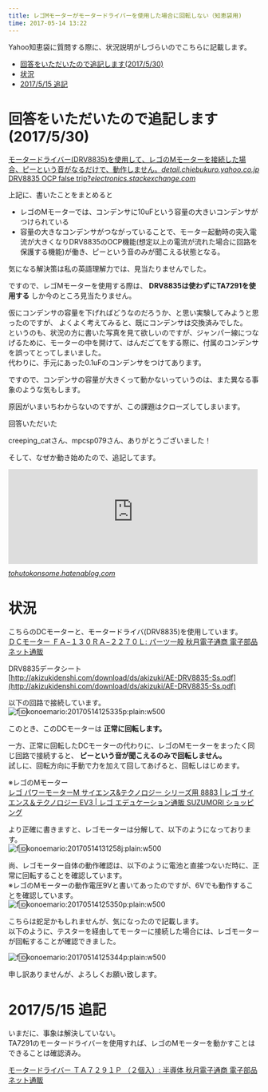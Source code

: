 ```yaml
---
title: レゴMモーターがモータードライバーを使用した場合に回転しない（知恵袋用)
time: 2017-05-14 13:22
---
```


Yahoo知恵袋に質問する際に、状況説明がしづらいのでこちらに記載します。

- [回答をいただいたので追記します(2017/5/30)](#%E5%9B%9E%E7%AD%94%E3%82%92%E3%81%84%E3%81%9F%E3%81%A0%E3%81%84%E3%81%9F%E3%81%AE%E3%81%A7%E8%BF%BD%E8%A8%98%E3%81%97%E3%81%BE%E3%81%992017530)
- [状況](#%E7%8A%B6%E6%B3%81)
- [2017/5/15 追記](#2017515-%E8%BF%BD%E8%A8%98)

# 回答をいただいたので追記します(2017/5/30)

[モータードライバー(DRV8835)を使用して、レゴのMモーターを接続した場合、ピーという音がなるだけで、動作しません。](https://detail.chiebukuro.yahoo.co.jp/qa/question_detail/q12174131932)<cite class="hatena-citation"><a href="https://detail.chiebukuro.yahoo.co.jp/qa/question_detail/q12174131932">detail.chiebukuro.yahoo.co.jp</a></cite>  
[DRV8835 OCP false trip?](https://electronics.stackexchange.com/questions/111046/drv8835-ocp-false-trip)<cite class="hatena-citation"><a href="https://electronics.stackexchange.com/questions/111046/drv8835-ocp-false-trip">electronics.stackexchange.com</a></cite>

上記に、書いたことをまとめると

- レゴのMモーターでは、コンデンサに10uFという容量の大きいコンデンサがつけられている
- 容量の大きなコンデンサがつながっていることで、モーター起動時の突入電流が大きくなりDRV8835のOCP機能(想定以上の電流が流れた場合に回路を保護する機能)が働き、ピーという音のみが聞こえる状態となる。

気になる解決策は私の英語理解力では、見当たりませんでした。

ですので、レゴMモーターを使用する際は、 **DRV8835は使わずにTA7291を使用する** しか今のところ見当たりません。

仮にコンデンサの容量を下げればどうなのだろうか、と思い実験してみようと思ったのですが、 よくよく考えてみると、既にコンデンサは交換済みでした。    
というのも、状況の方に書いた写真を見て欲しいのですが、ジャンパー線につなげるために、モーターの中を開けて、はんだごてをする際に、付属のコンデンサを誤ってとってしまいました。  
代わりに、手元にあった0.1uFのコンデンサをつけてあります。

ですので、コンデンサの容量が大きくって動かないっていうのは、また異なる事象のような気もします。

原因がいまいちわからないのですが、この課題はクローズしてしまいます。

回答いただいた

creeping\_catさん、mpcsp079さん、ありがとうございました！

そして、なぜか動き始めたので、追記してます。

<iframe src="http://tohutokonsome.hatenablog.com/embed/2017/05/30/204052" title="モータードライバ(DRV8835)でレゴのモーターがまわるようになった - 豆腐とコンソメ" class="embed-card embed-blogcard" scrolling="no" frameborder="0" style="display: block; width: 100%; height: 190px; max-width: 500px; margin: 10px 0px;"></iframe><cite class="hatena-citation"><a href="http://tohutokonsome.hatenablog.com/entry/2017/05/30/204052">tohutokonsome.hatenablog.com</a></cite>

# 状況

こちらのDCモーターと、モータードライバ(DRV8835)を使用しています。  
[ＤＣモーター ＦＡ−１３０ＲＡ−２２７０Ｌ: パーツ一般 秋月電子通商 電子部品 ネット通販](http://akizukidenshi.com/catalog/g/gP-09169/)

DRV8835データシート  
[http://akizukidenshi.com/download/ds/akizuki/AE-DRV8835-Ss.pdf](http://akizukidenshi.com/download/ds/akizuki/AE-DRV8835-Ss.pdf)

以下の回路で接続しています。  
 ![f:id:konoemario:20170514125335p:plain:w500](https://cdn-ak.f.st-hatena.com/images/fotolife/k/konoemario/20170514/20170514125335.png "f:id:konoemario:20170514125335p:plain:w500")

このとき、このDCモーターは **正常に回転します。**

一方、正常に回転したDCモーターの代わりに、レゴのMモーターをまったく同じ回路で接続すると、 **ピーという音が聞こえるのみで回転しません。**  
試しに、回転方向に手動で力を加えて回してあげると、回転しはじめます。

※レゴのMモーター  
[レゴ パワーモーターM サイエンス&テクノロジー シリーズ用 8883 | レゴ サイエンス＆テクノロジー EV3 | レゴ エデュケーション通販 SUZUMORI ショッピング](http://www.suzumori.shop/shopdetail/000000000068/ct8/page1/order/)

より正確に書きますと、レゴモーターは分解して、以下のようになっております。  
 ![f:id:konoemario:20170514131258j:plain:w500](https://cdn-ak.f.st-hatena.com/images/fotolife/k/konoemario/20170514/20170514131258.jpg "f:id:konoemario:20170514131258j:plain:w500")

尚、レゴモーター自体の動作確認は、以下のように電池と直接つないだ時に、正常に回転することを確認しています。  
※レゴのMモーターの動作電圧9Vと書いてあったのですが、6Vでも動作することを確認しています。  
 ![f:id:konoemario:20170514125350p:plain:w500](https://cdn-ak.f.st-hatena.com/images/fotolife/k/konoemario/20170514/20170514125350.png "f:id:konoemario:20170514125350p:plain:w500")

こちらは蛇足かもしれませんが、気になったので記載します。  
以下のように、テスターを経由してモーターに接続した場合には、レゴモーターが回転することが確認できました。

![f:id:konoemario:20170514125344p:plain:w500](https://cdn-ak.f.st-hatena.com/images/fotolife/k/konoemario/20170514/20170514125344.png "f:id:konoemario:20170514125344p:plain:w500")

申し訳ありませんが、よろしくお願い致します。

# 2017/5/15 追記

いまだに、事象は解決していない。  
TA7291のモータードライバーを使用すれば、レゴのMモーターを動かすことはできることは確認済み。

[モータードライバー ＴＡ７２９１Ｐ （２個入）: 半導体 秋月電子通商 電子部品 ネット通販](http://akizukidenshi.com/catalog/g/gI-02001/)
